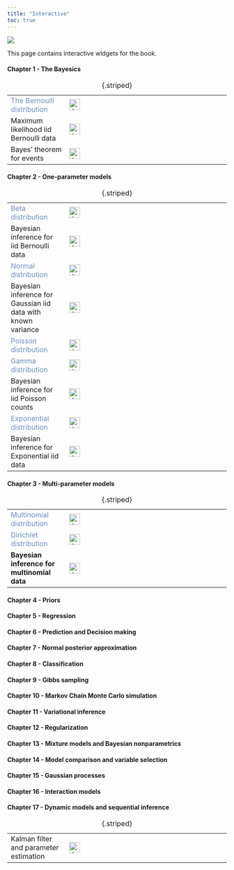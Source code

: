 ```yaml
---
title: "Interactive"
toc: true
---
```


![](figs/linocut_forest.png)

This page contains interactive widgets for the book.

#### Chapter 1 - The Bayesics

|                                       |                                                                                                                                                                                                               |     |     |
|-------------------|------------------|------------------|------------------|
| <font color="#6C8EBF">The Bernoulli distribution</font>            | [![Bernoulli distribution](figs/Observable.svg){alt="Julia" fig-alt="The Bernoulli distribution" fig-align="left" width="25"}](https://observablehq.com/@mattiasvillani/bernoulli-distribution)               |     |     |
| Maximum likelihood iid Bernoulli data | [![ML for iid Bernoulli data](figs/Observable.svg){alt="Julia" fig-alt="The Bernoulli distribution" fig-align="left" width="25"}](https://observablehq.com/@mattiasvillani/maximum-likelihood-bernoulli-data) |     |     |
| Bayes' theorem for events             | [![Bayes theorem for events](figs/Observable.svg){alt="Julia" fig-alt="The Bernoulli distribution" fig-align="left" width="25"}](https://observablehq.com/@mattiasvillani/bayes-theorem-for-events)           |     |     |

: {.striped}

#### Chapter 2 - One-parameter models

|                                                              |                                                                                                                                                                                                |     |     |
|-------------------|------------------|------------------|------------------|
| <font color="#6C8EBF">Beta distribution</font>                                            | [![Julia](figs/Observable.svg){alt="Julia" fig-alt="The Bernoulli distribution" fig-align="left" width="25"}](#0)                                                                              |     |     |
| Bayesian inference for iid Bernoulli data                    | [![](figs/Observable.svg){alt="Julia" fig-alt="The Bernoulli distribution" fig-align="left" width="25"}](https://observablehq.com/@mattiasvillani/beta-distribution)                           |     |     |
| <font color="#6C8EBF">Normal distribution</font>                                        | [![](figs/Observable.svg){alt="Julia" fig-alt="The Bernoulli distribution" fig-align="left" width="25"}](https://observablehq.com/@mattiasvillani/normal-gaussian-distribution)                |     |     |
| Bayesian inference for Gaussian iid data with known variance | [![](figs/Observable.svg){alt="Julia" fig-alt="The Bernoulli distribution" fig-align="left" width="25"}](https://observablehq.com/@mattiasvillani/bayes-iid-gaussian-known-var)                |     |     |
| <font color="#6C8EBF">Poisson distribution</font>                                        | [![](figs/Observable.svg){alt="Julia" fig-alt="The Bernoulli distribution" fig-align="left" width="25"}](https://observablehq.com/@mattiasvillani/poisson-distribution)                        |     |     |
| <font color="#6C8EBF">Gamma distribution</font>                                           | [![](figs/Observable.svg){alt="Julia" fig-alt="The Bernoulli distribution" fig-align="left" width="25"}](https://observablehq.com/@mattiasvillani/gamma-distribution)                          |     |     |
| Bayesian inference for iid Poisson counts                    | [![](figs/Observable.svg){alt="Julia" fig-alt="The Bernoulli distribution" fig-align="left" width="25"}](https://observablehq.com/@mattiasvillani/bayesian-inference-for-iid-poisson-counts)   |     |     |
| <font color="#6C8EBF">Exponential distribution</font>                                     | [![](figs/Observable.svg){alt="Julia" fig-alt="The Bernoulli distribution" fig-align="left" width="25"}](https://observablehq.com/@mattiasvillani/exponential-distribution)                    |     |     |
| Bayesian inference for Exponential iid data                  | [![](figs/Observable.svg){alt="Julia" fig-alt="The Bernoulli distribution" fig-align="left" width="25"}](https://observablehq.com/@mattiasvillani/bayesian-inference-for-exponential-iid-data) |     |     |

: {.striped}

#### Chapter 3 - Multi-parameter models

|                                             |                                                                                                                                                                           |     |     |
|-------------------|------------------|------------------|------------------|
| <font color="#6C8EBF">Multinomial distribution</font>                    | [![Julia](figs/Observable.svg){alt="Julia" fig-alt="The Bernoulli distribution" fig-align="left" width="25"}](#0)                                                         |     |     |
| <font color="#6C8EBF">Dirichlet distribution</font>                      | [![](figs/Observable.svg){alt="Julia" fig-alt="The Bernoulli distribution" fig-align="left" width="25"}](https://observablehq.com/@mattiasvillani/dirichlet-distribution) |     |     |
| **Bayesian inference for multinomial data** | [![](figs/Observable.svg){alt="Julia" fig-alt="The Bernoulli distribution" fig-align="left" width="25"}](https://observablehq.com/@mattiasvillani/multinomial-dirichlet)  |     |     |

: {.striped}

#### Chapter 4 - Priors

#### Chapter 5 - Regression

#### Chapter 6 - Prediction and Decision making

#### Chapter 7 - Normal posterior approximation

#### Chapter 8 - Classification

#### Chapter 9 - Gibbs sampling

#### Chapter 10 - Markov Chain Monte Carlo simulation

#### Chapter 11 - Variational inference

#### Chapter 12 - Regularization

#### Chapter 13 - Mixture models and Bayesian nonparametrics

#### Chapter 14 - Model comparison and variable selection

#### Chapter 15 - Gaussian processes

#### Chapter 16 - Interaction models

#### Chapter 17 - Dynamic models and sequential inference

|                                        |                                                                                                                                                                                                               |     |     |
|-------------------|------------------|------------------|------------------|
| Kalman filter and parameter estimation | [![Julia](figs/Observable.svg){alt="Julia" fig-alt="Gibbs sampling from a multivariate normal - Julia" fig-align="left" width="25"}](https://gist.github.com/mattiasvillani/4a461587c037d257d7099b7675aa0ddf) |     |     |

: {.striped}
